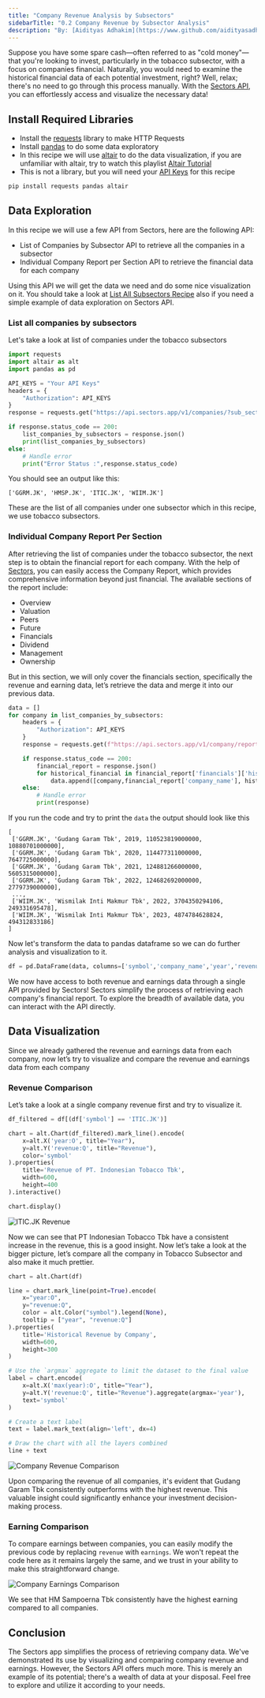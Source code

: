 ```yaml
---
title: "Company Revenue Analysis by Subsectors"
sidebarTitle: "0.2 Company Revenue by Subsector Analysis"
description: "By: [Aidityas Adhakim](https://www.github.com/aidityasadhakim) · April 23, 2024"
---
```


Suppose you have some spare cash—often referred to as "cold money"—that you're looking to invest, particularly in the tobacco subsector, with a focus on companies financial. Naturally, you would need to examine the historical financial data of each potential investment, right? Well, relax; there's no need to go through this process manually. With the [Sectors API](https://sectors.app/api), you can effortlessly access and visualize the necessary data!

## Install Required Libraries

- Install the [requests](https://requests.readthedocs.io/en/latest/) library to make HTTP Requests
- Install [pandas](https://pypi.org/project/pandas/) to do some data exploratory
- In this recipe we will use [altair](https://pypi.org/project/matplotlib/) to do the data visualization, if you are unfamiliar with altair, try to watch this playlist [Altair Tutorial](https://youtube.com/playlist?list=PLXsFtK46HZxXBddVC0FqmbGdlvbDbaqzx&si=cWtD0cFtwKg0b75v)
- This is not a library, but you will need your [API Keys](https://sectors.app/api) for this recipe

```python
pip install requests pandas altair
```

## Data Exploration

In this recipe we will use a few API from Sectors, here are the following API:

- List of Companies by Subsector API to retrieve all the companies in a subsector
- Individual Company Report per Section API to retrieve the financial data for each company

Using this API we will get the data we need and do some nice visualization on it. You should take a look at [List All Subsectors Recipe](./01-list-all-subsectors) also if you need a simple example of data exploration on Sectors API.

### List all companies by subsectors

Let's take a look at list of companies under the tobacco subsectors

```python
import requests
import altair as alt
import pandas as pd

API_KEYS = "Your API Keys"
headers = {
    "Authorization": API_KEYS
}
response = requests.get("https://api.sectors.app/v1/companies/?sub_sector=tobacco", headers = headers)

if response.status_code == 200:
    list_companies_by_subsectors = response.json()
    print(list_companies_by_subsectors)
else:
    # Handle error
    print("Error Status :",response.status_code)
```

You should see an output like this:

```
['GGRM.JK', 'HMSP.JK', 'ITIC.JK', 'WIIM.JK']
```

These are the list of all companies under one subsector which in this recipe, we use tobacco subsectors.

### Individual Company Report Per Section

After retrieving the list of companies under the tobacco subsector, the next step is to obtain the financial report for each company. With the help of [Sectors](https://sectors.app/), you can easily access the Company Report, which provides comprehensive information beyond just financial. The available sections of the report include:

- Overview
- Valuation
- Peers
- Future
- Financials
- Dividend
- Management
- Ownership

But in this section, we will only cover the financials section, specifically the revenue and earning data, let’s retrieve the data and merge it into our previous data.

```python
data = []
for company in list_companies_by_subsectors:
    headers = {
        "Authorization": API_KEYS
    }
    response = requests.get(f"https://api.sectors.app/v1/company/report/{company}/?sections=financials", headers = headers)

    if response.status_code == 200:
        financial_report = response.json()
        for historical_financial in financial_report['financials']['historical_financials']:
            data.append([company,financial_report['company_name'], historical_financial['year'], historical_financial['revenue'], historical_financial['earnings']])
    else:
        # Handle error
        print(response)
```

If you run the code and try to print the `data` the output should look like this

```
[
 ['GGRM.JK', 'Gudang Garam Tbk', 2019, 110523819000000, 10880701000000],
 ['GGRM.JK', 'Gudang Garam Tbk', 2020, 114477311000000, 7647725000000],
 ['GGRM.JK', 'Gudang Garam Tbk', 2021, 124881266000000, 5605315000000],
 ['GGRM.JK', 'Gudang Garam Tbk', 2022, 124682692000000, 2779739000000],
 ...,
 ['WIIM.JK', 'Wismilak Inti Makmur Tbk', 2022, 3704350294106, 249331695478],
 ['WIIM.JK', 'Wismilak Inti Makmur Tbk', 2023, 4874784628824, 494312833186]
]
```

Now let's transform the data to pandas dataframe so we can do further analysis and visualization to it.

```python
df = pd.DataFrame(data, columns=['symbol','company_name','year','revenue','earnings'])
```

We now have access to both revenue and earnings data through a single API provided by Sectors! Sectors simplify the process of retrieving each company's financial report. To explore the breadth of available data, you can interact with the API directly.

## Data Visualization

Since we already gathered the revenue and earnings data from each company, now let’s try to visualize and compare the revenue and earnings data from each company

### Revenue Comparison

Let’s take a look at a single company revenue first and try to visualize it.

```python
df_filtered = df[(df['symbol'] == 'ITIC.JK')]

chart = alt.Chart(df_filtered).mark_line().encode(
    x=alt.X('year:O', title="Year"),
    y=alt.Y('revenue:Q', title="Revenue"),
    color='symbol'
).properties(
    title='Revenue of PT. Indonesian Tobacco Tbk',
    width=600,
    height=400
).interactive()

chart.display()
```

![ITIC.JK Revenue](/recipes/quick-start-in-python/images/ITIC_JK_Revenue.png)

Now we can see that PT Indonesian Tobacco Tbk have a consistent increase in the revenue, this is a good insight. Now let’s take a look at the bigger picture, let’s compare all the company in Tobacco Subsector and also make it much prettier.

```python
chart = alt.Chart(df)

line = chart.mark_line(point=True).encode(
    x="year:O",
    y="revenue:Q",
    color = alt.Color("symbol").legend(None),
    tooltip = ["year", "revenue:Q"]
).properties(
    title='Historical Revenue by Company',
    width=600,
    height=300
)

# Use the `argmax` aggregate to limit the dataset to the final value
label = chart.encode(
    x=alt.X('max(year):O', title="Year"),
    y=alt.Y('revenue:Q', title="Revenue").aggregate(argmax='year'),
    text='symbol'
)

# Create a text label
text = label.mark_text(align='left', dx=4)

# Draw the chart with all the layers combined
line + text
```

![Company Revenue Comparison](/recipes/quick-start-in-python/images/company_revenue_comparison.png)

Upon comparing the revenue of all companies, it's evident that Gudang Garam Tbk consistently outperforms with the highest revenue. This valuable insight could significantly enhance your investment decision-making process.

### Earning Comparison

To compare earnings between companies, you can easily modify the previous code by replacing `revenue` with `earnings`. We won't repeat the code here as it remains largely the same, and we trust in your ability to make this straightforward change.

![Company Earnings Comparison](/recipes/quick-start-in-python/images/company_earnings_comparison.png)

We see that HM Sampoerna Tbk consistently have the highest earning compared to all companies.

## Conclusion

The Sectors app simplifies the process of retrieving company data. We've demonstrated its use by visualizing and comparing company revenue and earnings. However, the Sectors API offers much more. This is merely an example of its potential; there's a wealth of data at your disposal. Feel free to explore and utilize it according to your needs.
